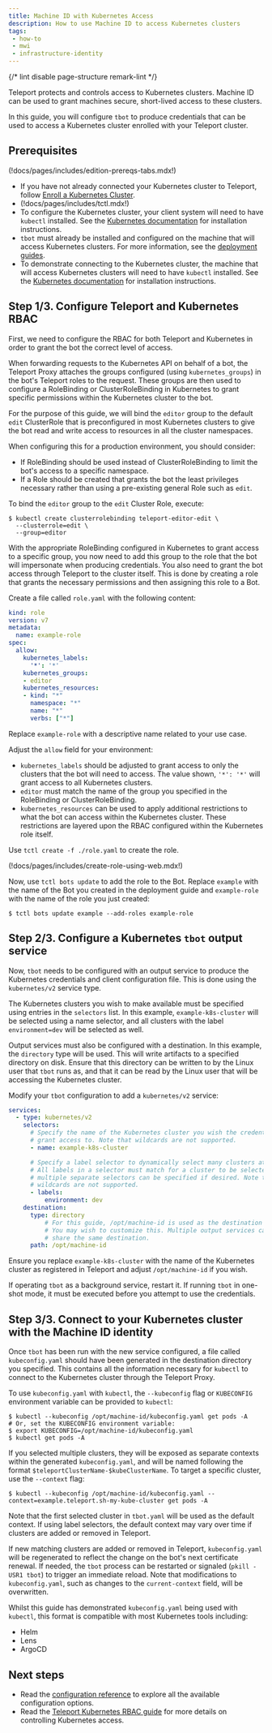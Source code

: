 ```yaml
---
title: Machine ID with Kubernetes Access
description: How to use Machine ID to access Kubernetes clusters
tags:
 - how-to
 - mwi
 - infrastructure-identity
---
```


{/* lint disable page-structure remark-lint */}

Teleport protects and controls access to Kubernetes
clusters. Machine ID can be used to grant machines secure, short-lived
access to these clusters.

In this guide, you will configure `tbot` to produce credentials that can be
used to access a Kubernetes cluster enrolled with your Teleport cluster.

## Prerequisites

(!docs/pages/includes/edition-prereqs-tabs.mdx!)

- If you have not already connected your Kubernetes cluster to Teleport, follow
  [Enroll a Kubernetes Cluster](../../../enroll-resources/kubernetes-access/getting-started.mdx).
- (!docs/pages/includes/tctl.mdx!)
- To configure the Kubernetes cluster, your client system will need to have
  `kubectl` installed. See the
  [Kubernetes documentation](https://kubernetes.io/docs/tasks/tools/) for
  installation instructions.
- `tbot` must already be installed and configured on the machine that will
  access Kubernetes clusters. For more information, see the
  [deployment guides](../deployment/deployment.mdx).
- To demonstrate connecting to the Kubernetes cluster, the machine that will
  access Kubernetes clusters will need to have `kubectl` installed. See the
  [Kubernetes documentation](https://kubernetes.io/docs/tasks/tools/) for
  installation instructions.

## Step 1/3. Configure Teleport and Kubernetes RBAC

First, we need to configure the RBAC for both Teleport and Kubernetes in order
to grant the bot the correct level of access.

When forwarding requests to the Kubernetes API on behalf of a bot, the
Teleport Proxy attaches the groups configured (using `kubernetes_groups`) in the
bot's Teleport roles to the request. These groups are then used to configure a
RoleBinding or ClusterRoleBinding in Kubernetes to grant specific permissions
within the Kubernetes cluster to the bot.

For the purpose of this guide, we will bind the `editor` group to the default
`edit` ClusterRole that is preconfigured in most Kubernetes clusters to give
the bot read and write access to resources in all the cluster namespaces.

When configuring this for a production environment, you should consider:

- If RoleBinding should be used instead of ClusterRoleBinding to limit the
  bot's access to a specific namespace.
- If a Role should be created that grants the bot the least privileges
  necessary rather than using a pre-existing general Role such as `edit`.

To bind the `editor` group to the `edit` Cluster Role, execute:

```code
$ kubectl create clusterrolebinding teleport-editor-edit \
  --clusterrole=edit \
  --group=editor
```

With the appropriate RoleBinding configured in Kubernetes to grant access to
a specific group, you now need to add this group to the role that the bot
will impersonate when producing credentials. You also need to grant the bot
access through Teleport to the cluster itself. This is done by creating a
role that grants the necessary permissions and then assigning this role to a
Bot.

Create a file called `role.yaml` with the following content:

```yaml
kind: role
version: v7
metadata:
  name: example-role
spec:
  allow:
    kubernetes_labels:
      '*': '*'
    kubernetes_groups:
    - editor
    kubernetes_resources:
    - kind: "*"
      namespace: "*"
      name: "*"
      verbs: ["*"]
```

Replace `example-role` with a descriptive name related to your use case.

Adjust the `allow` field for your environment:

- `kubernetes_labels` should be adjusted to grant access to only the clusters
  that the bot will need to access. The value shown, `'*': '*'` will grant
  access to all Kubernetes clusters.
- `editor` must match the name of the group you specified in the
  RoleBinding or ClusterRoleBinding.
- `kubernetes_resources` can be used to apply additional restrictions to what
  the bot can access within the Kubernetes cluster. These restrictions are
  layered upon the RBAC configured within the Kubernetes role itself.

Use `tctl create -f ./role.yaml` to create the role.

(!docs/pages/includes/create-role-using-web.mdx!)

Now, use `tctl bots update` to add the role to the Bot. Replace `example`
with the name of the Bot you created in the deployment guide and `example-role`
with the name of the role you just created:

```code
$ tctl bots update example --add-roles example-role
```

## Step 2/3. Configure a Kubernetes `tbot` output service

Now, `tbot` needs to be configured with an output service to produce the
Kubernetes credentials and client configuration file. This is done using the
`kubernetes/v2` service type.

The Kubernetes clusters you wish to make available must be specified using
entries in the `selectors` list. In this example, `example-k8s-cluster` will be
selected using a name selector, and all clusters with the label
`environment=dev` will be selected as well.

Output services must also be configured with a destination. In this example, the
`directory` type will be used. This will write artifacts to a specified
directory on disk. Ensure that this directory can be written to by the Linux
user that `tbot` runs as, and that it can be read by the Linux user that will
be accessing the Kubernetes cluster.

Modify your `tbot` configuration to add a `kubernetes/v2` service:

```yaml
services:
  - type: kubernetes/v2
    selectors:
      # Specify the name of the Kubernetes cluster you wish the credentials to
      # grant access to. Note that wildcards are not supported.
      - name: example-k8s-cluster

      # Specify a label selector to dynamically select many clusters at once.
      # All labels in a selector must match for a cluster to be selected, and
      # multiple separate selectors can be specified if desired. Note that
      # wildcards are not supported.
      - labels:
          environment: dev
    destination:
      type: directory
          # For this guide, /opt/machine-id is used as the destination directory.
          # You may wish to customize this. Multiple output services cannot
          # share the same destination.
      path: /opt/machine-id
```

Ensure you replace `example-k8s-cluster` with the name of the Kubernetes cluster
as registered in Teleport and adjust `/opt/machine-id` if you wish.

If operating `tbot` as a background service, restart it. If running `tbot` in
one-shot mode, it must be executed before you attempt to use the credentials.

## Step 3/3. Connect to your Kubernetes cluster with the Machine ID identity

Once `tbot` has been run with the new service configured, a file called
`kubeconfig.yaml` should have been generated in the destination directory
you specified. This contains all the information necessary for `kubectl` to
connect to the Kubernetes cluster through the Teleport Proxy.

To use `kubeconfig.yaml` with `kubectl`, the `--kubeconfig` flag or `KUBECONFIG`
environment variable can be provided to `kubectl`:

```code
$ kubectl --kubeconfig /opt/machine-id/kubeconfig.yaml get pods -A
# Or, set the KUBECONFIG environment variable:
$ export KUBECONFIG=/opt/machine-id/kubeconfig.yaml
$ kubectl get pods -A
```

If you selected multiple clusters, they will be exposed as separate contexts
within the generated `kubeconfig.yaml`, and will be named following the format
`$teleportClusterName-$kubeClusterName`. To target a specific cluster, use the
`--context` flag:

```code
$ kubectl --kubeconfig /opt/machine-id/kubeconfig.yaml --context=example.teleport.sh-my-kube-cluster get pods -A
```

Note that the first selected cluster in `tbot.yaml` will be used as the default
context. If using label selectors, the default context may vary over time if
clusters are added or removed in Teleport.

If new matching clusters are added or removed in Teleport, `kubeconfig.yaml`
will be regenerated to reflect the change on the bot's next certificate renewal.
If needed, the `tbot` process can be restarted or signaled (`pkill -USR1 tbot`)
to trigger an immediate reload. Note that modifications to `kubeconfig.yaml`,
such as changes to the `current-context` field, will be overwritten.

Whilst this guide has demonstrated `kubeconfig.yaml` being used with `kubectl`,
this format is compatible with most Kubernetes tools including:

- Helm
- Lens
- ArgoCD

## Next steps

- Read the [configuration reference](../../../reference/machine-workload-identity/configuration.mdx) to explore
  all the available configuration options.
- Read the [Teleport Kubernetes RBAC guide](../../../enroll-resources/kubernetes-access/controls.mdx)
  for more details on controlling Kubernetes access.
